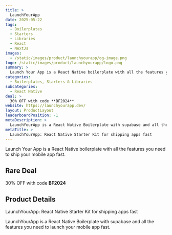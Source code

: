 ```yaml
---
title: >
  LaunchYourApp
date: 2025-05-22
tags:
  - Boilerplates
  - Starters
  - Libraries
  - React
  - NextJs
images:
  - /static/images/product/launchyourapp/og-image.png
logo: /static/images/product/launchyourapp/logo.png
summary: >
  Launch Your App is a React Native boilerplate with all the features you need to ship your mobile app fast.
categories:
  - Boilerplates, Starters & Libraries
subcategories:
  - React Native
deal: >
  30% OFF with code **BF2024**
website: https://launchyourapp.dev/
layout: ProductLayout
leaderboardPosition: -1
metaDescription: >
  LaunchYourApp is a React Native Boilerplate with supabase and all the features you need to launch your mobile app fast.
metaTitle: >
  LaunchYourApp: React Native Starter Kit for shipping apps fast
---
```

Launch Your App is a React Native boilerplate with all the features you need to ship your mobile app fast.

## Rare Deal

30% OFF with code **BF2024**

## Product Details

LaunchYourApp: React Native Starter Kit for shipping apps fast

LaunchYourApp is a React Native Boilerplate with supabase and all the features you need to launch your mobile app fast.
